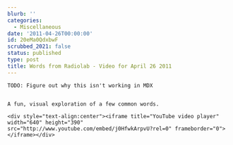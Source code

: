 ```yaml
---
blurb: ''
categories:
  - Miscellaneous
date: '2011-04-26T00:00:00'
id: 20eMa0QdxbwF
scrubbed_2021: false
status: published
type: post
title: Words from Radiolab - Video for April 26 2011
---
```


```
TODO: Figure out why this isn't working in MDX


A fun, visual exploration of a few common words. 

<div style="text-align:center"><iframe title="YouTube video player" width="640" height="390" src="http://www.youtube.com/embed/j0HfwkArpvU?rel=0" frameborder="0"> </iframe></div>
```
